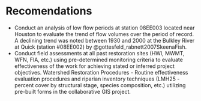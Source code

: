 # Recomendations

  - Conduct an analysis of low flow periods at station 08EE003 located near Houston to evaluate the trend of flow volumes over the period of record.  A declining trend was noted between 1930 and 2000 at the Bulkley River at Quick (station #08EE002) by @gottesfeld_rabnett2007SkeenaFish.
  - Conduct field assessments at all past restoration sites (HWI, MWMT, WFN, FIA, etc.) using pre-determined monitoring criteria to evaluate effectiveness of the work for achieving stated or inferred project objectives. Watershed Restoration Procedures - Routine effectiveness evaluation procedures and riparian inventory techniques (LMH25 - percent cover by structural stage, species composition, etc.) utilizing pre-built forms in the collaborative GIS project.

